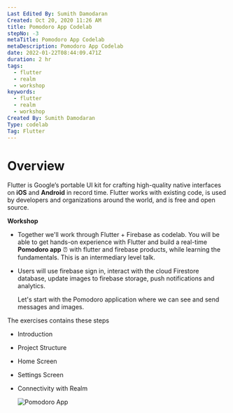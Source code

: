 ```yaml
---
Last Edited By: Sumith Damodaran
Created: Oct 20, 2020 11:26 AM
title: Pomodoro App Codelab
stepNo: -3
metaTitle: Pomodoro App Codelab
metaDescription: Pomodoro App Codelab
date: 2022-01-22T08:44:09.471Z
duration: 2 hr
tags:
  - flutter
  - realm
  - workshop
keywords:
  - flutter
  - realm
  - workshop
Created By: Sumith Damodaran
Type: codelab
Tag: Flutter
---
```

# Overview

Flutter is Google’s portable UI kit for crafting high-quality native interfaces on **iOS** and **Android** in record time. Flutter works with existing code, is used by developers and organizations around the world, and is free and open source.

**Workshop**

* Together we'll work through Flutter + Firebase as codelab. You will be able to get hands-on experience with Flutter and build a real-time **Pomodoro app** ⏰ with flutter and firebase products, while learning the fundamentals. This is an intermediary level talk.
* Users will use firebase sign in, interact with the cloud Firestore database, update images to firebase storage, push notifications and analytics.

  Let's start with the Pomodoro application where we can see and send messages and images.

The exercises contains these steps

* Introduction
* Project Structure
* Home Screen
* Settings Screen
* Connectivity with Realm

  ![Pomodoro App](https://res.cloudinary.com/sitecore/image/upload/c_limit,q_80,w_2000/v1645615862/pomodoro_app/FlutterPomodoroApp_screens_ktfroz.png)